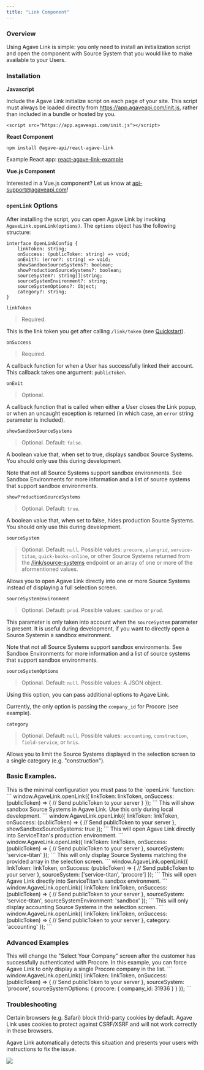 ```yaml
---
title: "Link Component"
---
```


### Overview

Using <Tooltip tip="Embeddable front-end component where your Users can select Source Systems, authenticate, and share data with your application">Agave Link</Tooltip> is simple: you only need to install an initialization script and open the component with <Tooltip tip="Third-party software, such as Procore, QuickBooks Online, or ServiceTitan">Source System</Tooltip> that you would like to make available to your Users.

### Installation

**Javascript**

Include the Agave Link initialize script on each page of your site. This script must always be loaded directly from https://app.agaveapi.com/init.js, rather than included in a bundle or hosted by you.

```
<script src="https://app.agaveapi.com/init.js"></script>
```

**React Component**
```
npm install @agave-api/react-agave-link
```

Example React app: [react-agave-link-example](https://github.com/agave-api/react-agave-link-example)

**Vue.js Component**

<Info>Interested in a Vue.js component? Let us know at api-support@agaveapi.com!</Info>

### `openLink` Options

After installing the script, you can open Agave Link by invoking `AgaveLink.openLink(options)`. The `options` object has the following structure:

```
interface OpenLinkConfig {
    linkToken: string;
    onSuccess: (publicToken: string) => void;
    onExit?: (error?: string) => void;
    showSandboxSourceSystems?: boolean;
    showProductionSourceSystems?: boolean;
    sourceSystem?: string[]|string;
    sourceSystemEnvironment?: string;
    sourceSystemOptions?: Object;
    category?: string;
}
```

`linkToken`
> Required.

This is the link token you get after calling `/link/token` (see [Quickstart](/agave-link/quickstart)).

`onSuccess`
> Required.

A callback function for when a <Tooltip tip="A person with access to a system, likely the end-user of your application">User</Tooltip>
 has successfully linked their account. This callback takes one argument: `publicToken`.

 `onExit`  
 > Optional.

 A callback function that is called when either a <Tooltip tip="A person with access to a system, likely the end-user of your application">User</Tooltip> closes the Link popup, or when an uncaught exception is returned (in which case, an `error` string parameter is included).

 `showSandboxSourceSystems`
 > Optional. Default: `false`.

 A boolean value that, when set to true, displays sandbox Source Systems. You should only use this during development.

Note that not all <Tooltip tip="Third-party software, such as Procore, QuickBooks Online, or ServiceTitan">Source Systems</Tooltip> support sandbox environments. See Sandbox Environments for more information and a list of source systems that support sandbox environments.

`showProductionSourceSystems`
> Optional. Default: `true`.

A boolean value that, when set to false, hides production <Tooltip tip="Third-party software, such as Procore, QuickBooks Online, or ServiceTitan">Source Systems</Tooltip>. You should only use this during development.

`sourceSystem`
>Optional. Default: `null`. Possible values: `procore`, `plangrid`, `service-titan`, `quick-books-online`, or other Source Systems returned from the [/link/source-systems](https://docs.agaveapi.com/agave-api/source-systems) endpoint or an array of one or more of the aformentioned values.

Allows you to open Agave Link directly into one or more <Tooltip tip="Third-party software, such as Procore, QuickBooks Online, or ServiceTitan">Source Systems</Tooltip> instead of displaying a full selection screen.

`sourceSystemEnvironment`
>Optional. Default: `prod`. Possible values: `sandbox` or `prod`.

This parameter is only taken into account when the `sourceSystem` parameter is present. It is useful during development, if you want to directly open a Source Systemin a sandbox environment.

Note that not all Source Systems support sandbox environments. See Sandbox Environments for more information and a list of source systems that support sandbox environments.

`sourceSystemOptions`
> Optional. Default: `null`. Possible values: A JSON object.

Using this option, you can pass additional options to Agave Link.

Currently, the only option is passing the `company_id` for Procore (see example).

`category`
> Optional. Default: `null`. Possible values: `accounting`, `construction`, `field-service`, or `hris`.

Allows you to limit the <Tooltip tip="Third-party software, such as Procore, QuickBooks Online, or ServiceTitan">Source Systems</Tooltip>  displayed in the selection screen to a single category (e.g. "construction").


### Basic Examples.

<Tabs>
  <Tab title="Minimal Options">
    This is the minimal configuration you must pass to the `openLink` function:
    ```
    window.AgaveLink.openLink({
    linkToken: linkToken,
    onSuccess: (publicToken) => {
        // Send publicToken to your server
    }
});
```

  </Tab>
  <Tab title="Show Sandbox Source Systems">
    This will show sandbox Source Systems in Agave Link. Use this only during local development.
    ```
    window.AgaveLink.openLink({
    linkToken: linkToken,
    onSuccess: (publicToken) => {
        // Send publicToken to your server
    },
    showSandboxSourceSystems: true
});
```

  </Tab>
  <Tab title="Specific Source Systems">
    This will open Agave Link directly into ServiceTitan's production environment.
```
window.AgaveLink.openLink({
    linkToken: linkToken,
    onSuccess: (publicToken) => {
        // Send publicToken to your server
    },
    sourceSystem: 'service-titan'
});
```
  </Tab>
  <Tab title="Multiple Source Systems">
    This will only display Source Systems matching the provided array in the selection screen.
```
window.AgaveLink.openLink({
    linkToken: linkToken,
    onSuccess: (publicToken) => {
        // Send publicToken to your server
    },
    sourceSystem: ['service-titan', 'procore']
});
```
  </Tab>
  <Tab title="Specific Source Systems (Sandbox)">
    This will open Agave Link directly into ServiceTitan's sandbox environment.
```
window.AgaveLink.openLink({
    linkToken: linkToken,
    onSuccess: (publicToken) => {
        // Send publicToken to your server
    },
    sourceSystem: 'service-titan',
    sourceSystemEnvironment: 'sandbox'
});
```
  </Tab>
  <Tab title="Specific Category">
    This will only display accounting Source Systems in the selection screen.
```
window.AgaveLink.openLink({
    linkToken: linkToken,
    onSuccess: (publicToken) => {
        // Send publicToken to your server
    },
    category: 'accounting'
});
```
  </Tab>
</Tabs>

### Advanced Examples

<Tabs>
  <Tab title="Source System Options">
    This will change the "Select Your Company" screen after the customer has successfully authenticated with Procore. In this example, you can force Agave Link to only display a single Procore company in the list.
```
window.AgaveLink.openLink({
    linkToken: linkToken,
    onSuccess: (publicToken) => {
        // Send publicToken to your server
    },
    sourceSystem: 'procore',
    sourceSystemOptions: { 
        procore: { 
            company_id: 31936 
        } 
    }
});
```
  </Tab>
</Tabs>

### Troubleshooting

Certain browsers (e.g. Safari) block thrid-party cookies by default. Agave Link uses cookies to protect against CSRF/XSRF and will not work correctly in these browsers.

Agave Link automatically detects this situation and presents your users with instructions to fix the issue.

![](/images/link-1.png)








